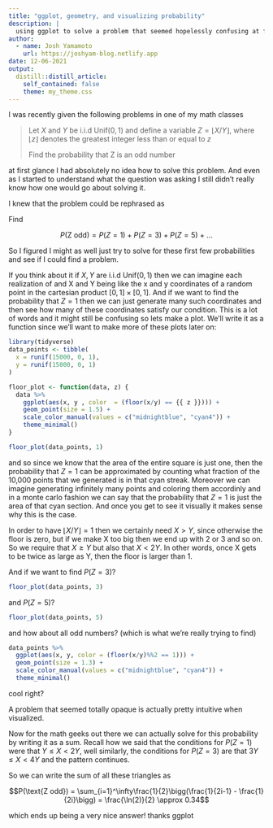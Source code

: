 ```yaml
---
title: "ggplot, geometry, and visualizing probability"
description: |
  using ggplot to solve a problem that seemed hopelessly confusing at first
author:
  - name: Josh Yamamoto
    url: https://joshyam-blog.netlify.app
date: 12-06-2021
output:
  distill::distill_article:
    self_contained: false
    theme: my_theme.css
---
```


I was recently given the following problems in one of my math classes

> Let  $X$ and $Y$ be i.i.d  $\text{Unif}(0,1)$ and define a variable $Z = ⌊X/Y⌋$, where $⌊z⌋$  denotes the greatest integer less than or equal to $z$
> 
> Find the probability that Z is an odd number

at first glance I had absolutely no idea how to solve this problem. And even as I started to understand what the question was asking I still didn't really know how one would go about solving it.

I knew that the problem could be rephrased as 

Find 

$$P(\text{Z odd}) = P(Z = 1) + P(Z = 3) + P(Z = 5) \ +  \ ...$$

So I figured I might as well just try to solve for these first few probabilities and see if I could find a problem.

If you think about it if $X,Y$ are i.i.d $\text{Unif}(0,1)$ then we can imagine each realization of and X and Y being like the x and y coordinates of a random point in the cartesian product $[0,1] \times [0,1]$. And if we want to find the probability that $Z = 1$ then we can just generate many such coordinates and then see how many of these coordinates satisfy our condition. This is a lot of words and it might still be confusing so lets make a plot. We'll write it as a function since we'll want to make more of these plots later on:

```r
library(tidyverse)
data_points <- tibble(
  x = runif(15000, 0, 1),
  y = runif(15000, 0, 1)
)

floor_plot <- function(data, z) {
  data %>% 
    ggplot(aes(x, y , color  = (floor(x/y) == {{ z }}))) +
    geom_point(size = 1.5) +
    scale_color_manual(values = c("midnightblue", "cyan4")) +
    theme_minimal()
}

floor_plot(data_points, 1)
```

and so since we know that the area of the entire square is just one, then the probability that $Z = 1$ can be approximated by counting what fraction of the 10,000 points that we generated is in that cyan streak. Moreover we can imagine generating infinitely many points and coloring them accordinly and in a monte carlo fashion we can say that the probability that $Z = 1$ is just the area of that cyan section. And once you get to see it visually it makes sense why this is the case. 

In order to have $\lfloor X/Y \rfloor =1$ then we certainly need $X > Y$, since otherwise the floor is zero, but if we make X too big then we end up with 2 or 3 and so on. So we require that $X \ge Y$ but also that $X < 2Y$. In other words, once X gets to be twice as large as Y, then the floor is larger than 1.

And if we want to find $P(Z = 3)$?

```r
floor_plot(data_points, 3)
```

and $P(Z = 5)$?

```r
floor_plot(data_points, 5)
```

and how about all odd numbers? (which is what we're really trying to find)

```r
data_points %>% 
  ggplot(aes(x, y, color = (floor(x/y)%%2 == 1))) +
  geom_point(size = 1.3) +
  scale_color_manual(values = c("midnightblue", "cyan4")) +
  theme_minimal()
```

cool right?

A problem that seemed totally opaque is actually pretty intuitive when visualized.

Now for the math geeks out there we can actually solve for this probability by writing it as a sum. Recall how we said that the conditions for $P(Z = 1)$ were that $Y \le X < 2Y$, well similarly, the conditions for $P(Z = 3)$ are that $3Y \le X < 4Y$ and the pattern continues. 

So we can write the sum of all these triangles as

$$P(\text{Z odd}) = \sum_{i=1}^\infty\frac{1}{2}\bigg(\frac{1}{2i-1} - \frac{1}{2i}\bigg) = \frac{\ln(2)}{2} \approx 0.34$$

which ends up being a very nice answer! thanks ggplot
